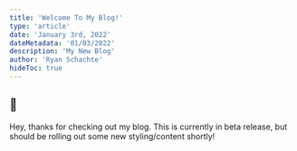 ```yaml
---
title: 'Welcome To My Blog!'
type: 'article'
date: 'January 3rd, 2022'
dateMetadata: '01/03/2022'
description: 'My New Blog'
author: 'Ryan Schachte'
hideToc: true
---
```


## 👋

Hey, thanks for checking out my blog. This is currently in beta release, but should be rolling out some new styling/content shortly!